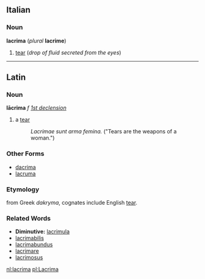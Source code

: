 ==Italian==
===Noun===
'''lacrima''' (''plural'' '''lacrime''')

#[[tear]] (''drop of fluid secreted from the eyes'')

----
==Latin==
===Noun===
'''lācrima''' ''f'' ''[[Wiktionary Appendix:Latin first declension|1st declension]]''

#a [[tear]]
#: ''Lacrimae sunt arma femina.'' ("Tears are the weapons of a woman.")

===Other Forms===
*[[dacrima]]
*[[lacruma]]

===Etymology===
from Greek ''dakryma'', cognates include English [[tear]].

===Related Words===
*'''Diminutive:''' [[lacrimula]]
*[[lacrimabilis]]
*[[lacrimabundus]]
*[[lacrimare]]
*[[lacrimosus]]

[[nl:lacrima]]
[[pl:Lacrima]]